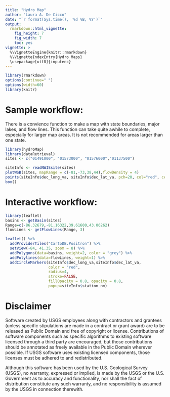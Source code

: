 ```yaml
---
title: "Hydro Map"
author: "Laura A. De Cicco"
date: "`r format(Sys.time(), '%d %B, %Y')`"
output:
  rmarkdown::html_vignette:
    fig_height: 7
    fig_width: 7
    toc: yes
vignette: >
  %\VignetteEngine{knitr::rmarkdown}
  %\VignetteIndexEntry{Hydro Maps}
  \usepackage[utf8]{inputenc}
---
```



```r
library(rmarkdown)
options(continue=" ")
options(width=60)
library(knitr)

```


# Sample workflow:

There is a convience function to make a map with state boundaries, major lakes, and flow lines. This function can take quite awhile to complete, especially for larger map areas. It is not recommended for areas larger than one state.

```r
library(hydroMap)
library(dataRetrieval)
sites <- c("01491000", "01573000", "01576000","01137500")

siteInfo <- readNWISsite(sites)
plotWSB(sites, mapRange = c(-81,-73,38,44),flowDensity = 4)
points(siteInfo$dec_long_va, siteInfo$dec_lat_va, pch=20, col="red", cex=1)
box()

```

# Interactive workflow:
```r
library(leaflet)
basins <- getBasin(sites)
Range=c(-86.32679,-81.16322,39.61600,43.06262)
flowLines <- getFlowLines(Range, 3)

leaflet() %>% 
  addProviderTiles("CartoDB.Positron") %>% 
  setView(-84, 41.35, zoom = 8) %>%
  addPolygons(data=basins, weight=2, color = "grey") %>%
  addPolylines(data=flowLines, weight=1) %>%
  addCircleMarkers(siteInfo$dec_long_va,siteInfo$dec_lat_va,
                   color = "red",
                   radius=4,
                   stroke=FALSE,
                   fillOpacity = 0.8, opacity = 0.8,
                   popup=siteInfo$station_nm)

```


# Disclaimer
Software created by USGS employees along with contractors and grantees (unless specific stipulations are made in a contract or grant award) are to be released as Public Domain and free of copyright or license. Contributions of software components such as specific algorithms to existing software licensed through a third party are encouraged, but those contributions should be annotated as freely available in the Public Domain wherever possible. If USGS software uses existing licensed components, those licenses must be adhered to and redistributed.

Although this software has been used by the U.S. Geological Survey (USGS), no warranty, expressed or implied, is made by the USGS or the U.S. Government as to accuracy and functionality, nor shall the fact of distribution constitute any such warranty, and no responsibility is assumed by the USGS in connection therewith.